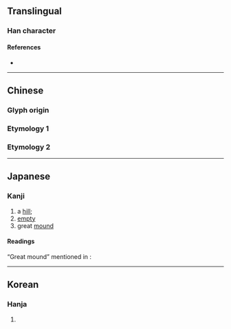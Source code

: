 {{also|丘|㐀}}
{{character info/new}}

<!-- may be replaced by zh-forms -->

==Translingual==

===Han character===
{{Han char|rn=1|rad=一|as=05|sn=6|four=12101|canj=LPM|ids=⿱北一}}

====References====
* {{Han ref|kx=0078.100|dkj=00045|hdz=10017.110|uh=4E20|ud=20000}}

----

==Chinese==

===Glyph origin===
{{Han etym}}

===Etymology 1===
{{zh-see|丘|v}}
===Etymology 2===
{{zh-see|冀|ss}}

----

==Japanese==

===Kanji===
{{ja-kanji|grade=uc|rs=一05}}

# a [[hill]]; {{non-gloss definition|original form of {{l|ja|丘}}}}
# [[empty]]
# great [[mound]]

====Readings====
{{ja-readings
|goon=く
|kanon=きゅう<きう
|kun=おか-<をか-, むな-し.い
}}

“Great mound” mentioned in ''{{w|Jiyun}}'': <!-- 補過切 音播 關東謂塚大曰丠 -->
{{ja-readings
|goon=は
|kanon=は
}}

----

==Korean==

===Hanja===
{{ko-hanja|hangeul=구|rv=gu|mr=ku}}

# {{rfdef|ko|sort=一05}}